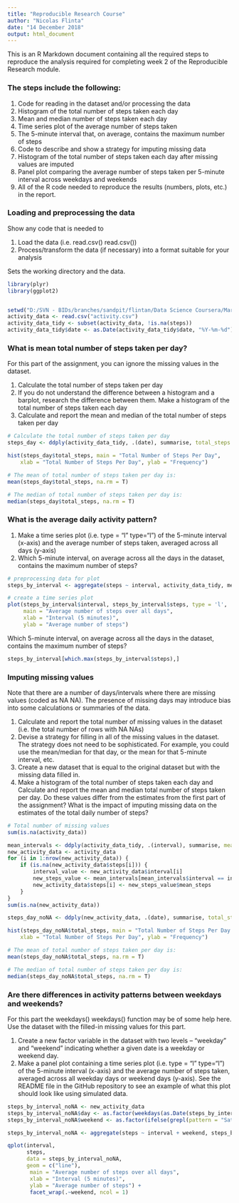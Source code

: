```yaml
---
title: "Reproducible Research Course"
author: "Nicolas Flinta"
date: "14 December 2018"
output: html_document
---
```

This is an R Markdown document containing all the required steps to reproduce the analysis required for completing week 2 of the Reproducible Research module.

### The steps include the following:

1. Code for reading in the dataset and/or processing the data
2. Histogram of the total number of steps taken each day
3. Mean and median number of steps taken each day
4. Time series plot of the average number of steps taken
5. The 5-minute interval that, on average, contains the maximum number of steps
6. Code to describe and show a strategy for imputing missing data
7. Histogram of the total number of steps taken each day after missing values are imputed
8. Panel plot comparing the average number of steps taken per 5-minute interval across weekdays and weekends
9. All of the R code needed to reproduce the results (numbers, plots, etc.) in the report.

### Loading and preprocessing the data

Show any code that is needed to

1. Load the data (i.e. read.csv()\color{red}{\verb|read.csv()|} read.csv())
2. Process/transform the data (if necessary) into a format suitable for your analysis

Sets the working directory and the data.

```r
library(plyr)
library(ggplot2)


setwd("D:/SVN - BIDs/branches/sandpit/flintan/Data Science Coursera/MarkDown")
activity_data <- read.csv("activity.csv")
activity_data_tidy <- subset(activity_data, !is.na(steps))
activity_data_tidy$date <- as.Date(activity_data_tidy$date, "%Y-%m-%d")
```

### What is mean total number of steps taken per day?

For this part of the assignment, you can ignore the missing values in the dataset.

1. Calculate the total number of steps taken per day
2. If you do not understand the difference between a histogram and a barplot, research the difference between them. Make a histogram of the total number of steps taken each day
3. Calculate and report the mean and median of the total number of steps taken per day

```r
# Calculate the total number of steps taken per day
steps_day <- ddply(activity_data_tidy, .(date), summarise, total_steps = sum(steps))

hist(steps_day$total_steps, main = "Total Number of Steps Per Day",
    xlab = "Total Number of Steps Per Day", ylab = "Frequency")

# The mean of total number of steps taken per day is:
mean(steps_day$total_steps, na.rm = T)

# The median of total number of steps taken per day is:
median(steps_day$total_steps, na.rm = T)
```


### What is the average daily activity pattern?

1. Make a time series plot (i.e. type = "l"\color{red}{\verb|type = "l"|} type="l") of the 5-minute interval (x-axis) and the average number of steps taken, averaged across all days (y-axis)
2. Which 5-minute interval, on average across all the days in the dataset, contains the maximum number of steps?

```r
# preprocessing data for plot
steps_by_interval <- aggregate(steps ~ interval, activity_data_tidy, mean)

# create a time series plot 
plot(steps_by_interval$interval, steps_by_interval$steps, type = 'l',
     main = "Average number of steps over all days",
     xlab = "Interval (5 minutes)",
     ylab = "Average number of steps")
```

Which 5-minute interval, on average across all the days in the dataset, contains the maximum number of steps?
```r
steps_by_interval[which.max(steps_by_interval$steps),]
```

### Imputing missing values
Note that there are a number of days/intervals where there are missing values (coded as NA\color{red}{\verb|NA|} NA). The presence of missing days may introduce bias into some calculations or summaries of the data.

1. Calculate and report the total number of missing values in the dataset (i.e. the total number of rows with 
NA\color{red}{\verb|NA|} NAs)
2. Devise a strategy for filling in all of the missing values in the dataset. The strategy does not need to be sophisticated. For example, you could use the mean/median for that day, or the mean for that 5-minute interval, etc.
3. Create a new dataset that is equal to the original dataset but with the missing data filled in.
4. Make a histogram of the total number of steps taken each day and Calculate and report the mean and median total number of steps taken per day. Do these values differ from the estimates from the first part of the assignment? What is the impact of imputing missing data on the estimates of the total daily number of steps?

```r
# Total number of missing values
sum(is.na(activity_data))

mean_intervals <- ddply(activity_data_tidy, .(interval), summarise, mean_steps = mean(steps))
new_activity_data <- activity_data
for (i in 1:nrow(new_activity_data)) {
    if (is.na(new_activity_data$steps[i])) {
        interval_value <- new_activity_data$interval[i]
        new_steps_value <- mean_intervals[mean_intervals$interval == interval_value,]
        new_activity_data$steps[i] <- new_steps_value$mean_steps
    }
}
sum(is.na(new_activity_data))

steps_day_noNA <- ddply(new_activity_data, .(date), summarise, total_steps = sum(steps))

hist(steps_day_noNA$total_steps, main = "Total Number of Steps Per Day (NA Calculated)",
    xlab = "Total Number of Steps Per Day", ylab = "Frequency")

# The mean of total number of steps taken per day is:
mean(steps_day_noNA$total_steps, na.rm = T)

# The median of total number of steps taken per day is:
median(steps_day_noNA$total_steps, na.rm = T)
```


### Are there differences in activity patterns between weekdays and weekends?

For this part the weekdays()\color{red}{\verb|weekdays()|} weekdays() function may be of some help here. Use the dataset with the filled-in missing values for this part.

1. Create a new factor variable in the dataset with two levels – “weekday” and “weekend” indicating whether a given date is a weekday or weekend day.
2. Make a panel plot containing a time series plot (i.e. type = "l"\color{red}{\verb|type = "l"|} type="l") of the 5-minute interval (x-axis) and the average number of steps taken, averaged across all weekday days or weekend days (y-axis). See the README file in the GitHub repository to see an example of what this plot should look like using simulated data.

```r
steps_by_interval_noNA <- new_activity_data
steps_by_interval_noNA$day <- as.factor(weekdays(as.Date(steps_by_interval_noNA$date)))
steps_by_interval_noNA$weekend <- as.factor(ifelse(grepl(pattern = "Saturday|Sunday", steps_by_interval_noNA$day, ignore.case = TRUE), c("Weekend"), c("Weekday")))

steps_by_interval_noNA <- aggregate(steps ~ interval + weekend, steps_by_interval_noNA, mean)

qplot(interval,
      steps,
      data = steps_by_interval_noNA,
      geom = c("line"),
       main = "Average number of steps over all days",
       xlab = "Interval (5 minutes)",
       ylab = "Average number of steps") +
       facet_wrap(.~weekend, ncol = 1)

```
